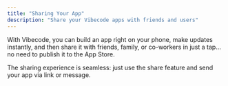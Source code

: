 ```yaml
---
title: "Sharing Your App"
description: "Share your Vibecode apps with friends and users"
---
```


With Vibecode, you can build an app right on your phone, make updates instantly, and then share it with friends, family, or co-workers in just a tap... no need to publish it to the App Store. 

The sharing experience is seamless: just use the share feature and send your app via link or message.